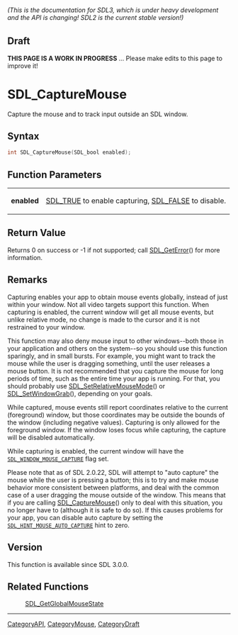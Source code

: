 ====== (This is the documentation for SDL3, which is under heavy development and the API is changing! SDL2 is the current stable version!) ======

== Draft ==

'''THIS PAGE IS A WORK IN PROGRESS''' ... Please make edits to this page to improve it!


<!-- #*^*^*^*^*See https://wiki.libsdl.org/SGFunctions for details on editing this page*^*^*^*^* -->
= SDL_CaptureMouse =

Capture the mouse and to track input outside an SDL window.

== Syntax ==

<syntaxhighlight lang='c'>
int SDL_CaptureMouse(SDL_bool enabled);
</syntaxhighlight>

== Function Parameters ==

{|
|'''enabled'''
|[[SDL_TRUE]] to enable capturing, [[SDL_FALSE]] to disable.
|}

== Return Value ==

Returns 0 on success or -1 if not supported; call [[SDL_GetError]]() for
more information.

== Remarks ==

Capturing enables your app to obtain mouse events globally, instead of just
within your window. Not all video targets support this function. When
capturing is enabled, the current window will get all mouse events, but
unlike relative mode, no change is made to the cursor and it is not
restrained to your window.

This function may also deny mouse input to other windows--both those in
your application and others on the system--so you should use this function
sparingly, and in small bursts. For example, you might want to track the
mouse while the user is dragging something, until the user releases a mouse
button. It is not recommended that you capture the mouse for long periods
of time, such as the entire time your app is running. For that, you should
probably use [[SDL_SetRelativeMouseMode]]() or [[SDL_SetWindowGrab]](),
depending on your goals.

While captured, mouse events still report coordinates relative to the
current (foreground) window, but those coordinates may be outside the
bounds of the window (including negative values). Capturing is only allowed
for the foreground window. If the window loses focus while capturing, the
capture will be disabled automatically.

While capturing is enabled, the current window will have the
<code>[[SDL_WINDOW_MOUSE_CAPTURE]]</code> flag set.

Please note that as of SDL 2.0.22, SDL will attempt to "auto capture" the
mouse while the user is pressing a button; this is to try and make mouse
behavior more consistent between platforms, and deal with the common case
of a user dragging the mouse outside of the window. This means that if you
are calling [[SDL_CaptureMouse]]() only to deal with this situation, you no
longer have to (although it is safe to do so). If this causes problems for
your app, you can disable auto capture by setting the
<code>[[SDL_HINT_MOUSE_AUTO_CAPTURE]]</code> hint to zero.

== Version ==

This function is available since SDL 3.0.0.

== Related Functions ==

:[[SDL_GetGlobalMouseState]]

----
[[CategoryAPI]], [[CategoryMouse]], [[CategoryDraft]]
<!-- #See the Style Guide for instructions on editing the footer. -->


